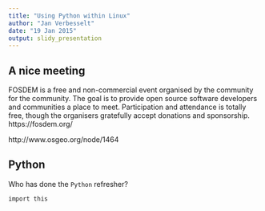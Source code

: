 ```yaml
---
title: "Using Python within Linux"
author: "Jan Verbesselt"
date: "19 Jan 2015"
output: slidy_presentation
---
```


## A nice meeting

FOSDEM is a free and non-commercial event organised by the community for
the community. The goal is to provide open source software developers
and communities a place to meet. Participation and attendance is totally
free, though the organisers gratefully accept donations and sponsorship.
https://fosdem.org/

http://www.osgeo.org/node/1464

## Python

Who has done the `Python` refresher?

```r
import this
```


<!---
framework: shower
highlighter: tomorrow
-->
